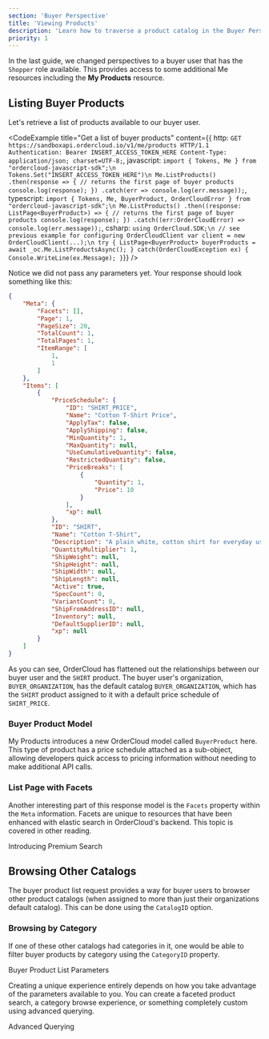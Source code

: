 ```yaml
---
section: 'Buyer Perspective'
title: 'Viewing Products'
description: 'Learn how to traverse a product catalog in the Buyer Perspective and explore the features at your disposal for creating a unique shopping experience.'
priority: 1
---
```


In the last guide, we changed perspectives to a buyer user that has the `Shopper` role available. This provides access to some additional Me resources including the **My Products** resource.

## Listing Buyer Products
Let's retrieve a list of products available to our buyer user.

<CodeExample
  title="Get a list of buyer products"
  content={{
    http: `GET https://sandboxapi.ordercloud.io/v1/me/products HTTP/1.1
Authentication: Bearer INSERT_ACCESS_TOKEN_HERE
Content-Type: application/json; charset=UTF-8;`,
javascript: `import { Tokens, Me } from "ordercloud-javascript-sdk";\n
Tokens.Set("INSERT_ACCESS_TOKEN_HERE")\n
Me.ListProducts()
  .then(response => {
      // returns the first page of buyer products
      console.log(response);
  })
  .catch(err => console.log(err.message));`,
typescript: `import { Tokens, Me, BuyerProduct, OrderCloudError } from "ordercloud-javascript-sdk";\n
Me.ListProducts()
  .then((response: ListPage<BuyerProduct>) => {
      // returns the first page of buyer products
      console.log(response);
  })
  .catch((err:OrderCloudError) => console.log(err.message));`,
csharp: `using OrderCloud.SDK;\n
// see previous example for configuring OrderCloudClient
var client = new OrderCloudClient(...);\n
try
{
	ListPage<BuyerProduct> buyerProducts = await _oc.Me.ListProductsAsync();
} catch(OrderCloudException ex)
{
	Console.WriteLine(ex.Message);
}`}}
/>

Notice we did not pass any parameters yet. Your response should look something like this:

```json
{
	"Meta": {
		"Facets": [],
		"Page": 1,
		"PageSize": 20,
		"TotalCount": 1,
		"TotalPages": 1,
		"ItemRange": [
			1,
			1
		]
	},
	"Items": [
		{
			"PriceSchedule": {
				"ID": "SHIRT_PRICE",
				"Name": "Cotton T-Shirt Price",
				"ApplyTax": false,
				"ApplyShipping": false,
				"MinQuantity": 1,
				"MaxQuantity": null,
				"UseCumulativeQuantity": false,
				"RestrictedQuantity": false,
				"PriceBreaks": [
					{
						"Quantity": 1,
						"Price": 10
					}
				],
				"xp": null
			},
			"ID": "SHIRT",
			"Name": "Cotton T-Shirt",
			"Description": "A plain white, cotton shirt for everyday use.",
			"QuantityMultiplier": 1,
			"ShipWeight": null,
			"ShipHeight": null,
			"ShipWidth": null,
			"ShipLength": null,
			"Active": true,
			"SpecCount": 0,
			"VariantCount": 0,
			"ShipFromAddressID": null,
			"Inventory": null,
			"DefaultSupplierID": null,
			"xp": null
		}
	]
}
```

As you can see, OrderCloud has flattened out the relationships between our buyer user and the `SHIRT` product. The buyer user's organization, `BUYER_ORGANIZATION`, has the default catalog `BUYER_ORGANIZATION`, which has the `SHIRT` product assigned to it with a default price schedule of `SHIRT_PRICE`.

### Buyer Product Model
My Products introduces a new OrderCloud model called `BuyerProduct` here. This type of product has a price schedule attached as a sub-object, allowing developers quick access to pricing information without needing to make additional API calls.

### List Page with Facets
Another interesting part of this response model is the `Facets` property within the `Meta` information. Facets are unique to resources that have been enhanced with elastic search in OrderCloud's backend. This topic is covered in other reading.

<ContentLink to="/knowledge-base/introducing-premium-search" 
subtitle="Futher Reading">Introducing Premium Search</ContentLink>

## Browsing Other Catalogs
The buyer product list request provides a way for buyer users to browser other product catalogs (when assigned to more than just their organizations default catalog). This can be done using the `CatalogID` option.

### Browsing by Category
If one of these other catalogs had categories in it, one would be able to filter buyer products by category using the `CategoryID` property.

<ContentLink to="/api-reference/me-and-my-stuff/my-products/list-products#parameters" type="bookmark" subtitle="API Reference">Buyer Product List Parameters</ContentLink>

Creating a unique experience entirely depends on how you take advantage of the parameters available to you. You can create a faceted product search, a category browse experience, or something completely custom using advanced querying.

<ContentLink to="/knowledge-base/advanced-querying" subtitle="Further Reading">Advanced Querying</ContentLink>